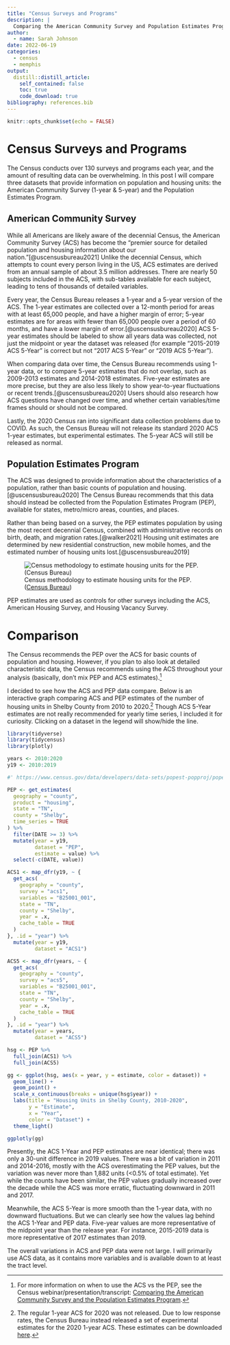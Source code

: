 ```yaml
---
title: "Census Surveys and Programs"
description: |
  Comparing the American Community Survey and Population Estimates Program using Memphis housing data.
author:
  - name: Sarah Johnson
date: 2022-06-19
categories:
  - census
  - memphis
output:
  distill::distill_article:
    self_contained: false
    toc: true
    code_download: true
bibliography: references.bib
---
```


```r
knitr::opts_chunk$set(echo = FALSE)
```

# Census Surveys and Programs

The Census conducts over 130 surveys and programs each year, and the amount of resulting data can be overwhelming. In this post I will compare three datasets that provide information on population and housing units: the American Community Survey (1-year & 5-year) and the Population Estimates Program.

## American Community Survey

While all Americans are likely aware of the decennial Census, the American Community Survey (ACS) has become the "premier source for detailed population and housing information about our nation."[@uscensusbureau2021] Unlike the decennial Census, which attempts to count every person living in the US, ACS estimates are derived from an annual sample of about 3.5 million addresses. There are nearly 50 subjects included in the ACS, with sub-tables available for each subject, leading to tens of thousands of detailed variables.

Every year, the Census Bureau releases a 1-year and a 5-year version of the ACS. The 1-year estimates are collected over a 12-month period for areas with at least 65,000 people, and have a higher margin of error; 5-year estimates are for areas with fewer than 65,000 people over a period of 60 months, and have a lower margin of error.[@uscensusbureau2020] ACS 5-year estimates should be labeled to show all years data was collected, not just the midpoint or year the dataset was released (for example "2015-2019 ACS 5-Year" is correct but not "2017 ACS 5-Year" or "2019 ACS 5-Year").

When comparing data over time, the Census Bureau recommends using 1-year data, or to compare 5-year estimates that do not overlap, such as 2009-2013 estimates and 2014-2018 estimates. Five-year estimates are more precise, but they are also less likely to show year-to-year fluctuations or recent trends.[@uscensusbureau2020] Users should also research how ACS questions have changed over time, and whether certain variables/time frames should or should not be compared.

Lastly, the 2020 Census ran into significant data collection problems due to COVID. As such, the Census Bureau will not release its standard 2020 ACS 1-year estimates, but experimental estimates. The 5-year ACS will still be released as normal.

## Population Estimates Program

The ACS was designed to provide information about the characteristics of a population, rather than basic counts of population and housing.[@uscensusbureau2020] The Census Bureau recommends that this data should instead be collected from the Population Estimates Program (PEP), available for states, metro/micro areas, counties, and places.

Rather than being based on a survey, the PEP estimates population by using the most recent decennial Census, combined with administrative records on birth, death, and migration rates.[@walker2021] Housing unit estimates are determined by new residential construction, new mobile homes, and the estimated number of housing units lost.[@uscensusbureau2019]

![Census methodology to estimate housing units for the PEP. ([Census Bureau](https://www.census.gov/programs-surveys/acs/guidance/handbooks/general.html))](HUEST.png)

PEP estimates are used as controls for other surveys including the ACS, American Housing Survey, and Housing Vacancy Survey.

# Comparison

The Census recommends the PEP over the ACS for basic counts of population and housing. However, if you plan to also look at detailed characteristic data, the Census recommends using the ACS throughout your analysis (basically, don't mix PEP and ACS estimates).[^1]

[^1]: For more information on when to use the ACS vs the PEP, see the Census webinar/presentation/transcript: [Comparing the American Community Survey and the Population Estimates Program](https://www.census.gov/data/academy/webinars/2021/comparing-the-acs-and-the-pop-est-program.html).

I decided to see how the ACS and PEP data compare. Below is an interactive graph comparing ACS and PEP estimates of the number of housing units in Shelby County from 2010 to 2020.[^2] Though ACS 5-Year estimates are not really recommended for yearly time series, I included it for curiosity. Clicking on a dataset in the legend will show/hide the line.

[^2]: The regular 1-year ACS for 2020 was not released. Due to low response rates, the Census Bureau instead released a set of experimental estimates for the 2020 1-year ACS. These estimates can be downloaded [here](https://www.census.gov/programs-surveys/acs/data/experimental-data/1-year.html).

```r
library(tidyverse)
library(tidycensus)
library(plotly)
```

```r
years <- 2010:2020
y19 <- 2010:2019

#' https://www.census.gov/data/developers/data-sets/popest-popproj/popest/popest-vars/2019.html for DATE code definitions and to see why I filtered out the first two rows

PEP <- get_estimates(
  geography = "county",
  product = "housing",
  state = "TN",
  county = "Shelby",
  time_series = TRUE
) %>%
  filter(DATE >= 3) %>%
  mutate(year = y19,
         dataset = "PEP",
         estimate = value) %>% 
  select(-c(DATE, value))
```

```r
ACS1 <- map_dfr(y19, ~ {
  get_acs(
    geography = "county",
    survey = "acs1",
    variables = "B25001_001",
    state = "TN",
    county = "Shelby",
    year = .x,
    cache_table = TRUE
  )
}, .id = "year") %>%
  mutate(year = y19,
         dataset = "ACS1")
```

```r
ACS5 <- map_dfr(years, ~ {
  get_acs(
    geography = "county",
    survey = "acs5",
    variables = "B25001_001",
    state = "TN",
    county = "Shelby",
    year = .x,
    cache_table = TRUE
  )
}, .id = "year") %>%
  mutate(year = years,
         dataset = "ACS5")
```

```r
hsg <- PEP %>% 
  full_join(ACS1) %>% 
  full_join(ACS5)
```

```r
gg <- ggplot(hsg, aes(x = year, y = estimate, color = dataset)) +
  geom_line() +
  geom_point() +
  scale_x_continuous(breaks = unique(hsg$year)) +
  labs(title = "Housing Units in Shelby County, 2010-2020",
       y = "Estimate",
       x = "Year",
       color = "Dataset") +
  theme_light()

ggplotly(gg)
```

Presently, the ACS 1-Year and PEP estimates are near identical; there was only a 30-unit difference in 2019 values. There was a bit of variation in 2011 and 2014-2016, mostly with the ACS overestimating the PEP values, but the variation was never more than 1,882 units (\<0.5% of total estimate). Yet while the counts have been similar, the PEP values gradually increased over the decade while the ACS was more erratic, fluctuating downward in 2011 and 2017.

Meanwhile, the ACS 5-Year is more smooth than the 1-year data, with no downward fluctuations. But we can clearly see how the values lag behind the ACS 1-Year and PEP data. Five-year values are more representative of the midpoint year than the release year. For instance, 2015-2019 data is more representative of 2017 estimates than 2019.

The overall variations in ACS and PEP data were not large. I will primarily use ACS data, as it contains more variables and is available down to at least the tract level.
